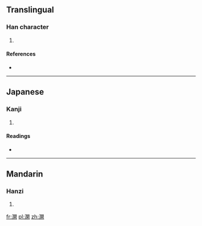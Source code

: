 ==Translingual==

===Han character===
{{Han char|rn=85|rad=水|as=12|sn=15|four=3712<sub>0</sub>|canj=水日弓木 (EAND)}}

# {{defn|Han|sort=水12}}

====References====
* {{Han ref|kx=0652.210|dkj=18349|dj=1062.170|hdz=31749.020|uh=6F96|ud=28566|bh=E647|bd=58951}}

----

==Japanese==

===Kanji===
{{ja-kanji|grade=|rs=水12}}

# {{defn|lang=ja|sort=水12}}

====Readings====
* {{ja-readings|on=[[かん]] (kan), [[げん]] (gen)|kun=[[はてがない]] (hateganai)}}

----

==Mandarin==

===Hanzi===
{{cmn-hanzi|pin=[[xiān]] ([[xian1]])|wg=hsien<sup>1</sup>}}

# {{defn|lang=cmn|sort=水12}}

[[fr:澖]]
[[pl:澖]]
[[zh:澖]]